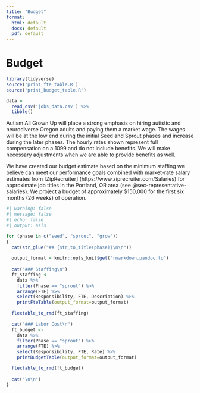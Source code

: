 ```yaml
---
title: "Budget"
format:
  html: default
  docx: default
  pdf: default
---
```


# Budget {#budget}

```r
library(tidyverse)
source('print_fte_table.R')
source('print_budget_table.R')

data = 
  read_csv('jobs_data.csv') %>% 
  tibble()
```

Autism All Grown Up will place a strong emphasis on hiring autistic and neurodiverse Oregon adults and paying them a market wage. The wages will be at the low end during the initial Seed and Sprout phases and increase during the later phases. The hourly rates shown represent full compensation on a 1099 and do not include benefits. We will make necessary adjustments when we are able to provide benefits as well.

We have created our budget estimate based on the minimum staffing we believe can meet our performance goals combined with market-rate salary estimates from \[ZipRecruiter\] (https://www.ziprecruiter.com/Salaries) for approximate job titles in the Portland, OR area (see @sec-representative-salaries). We project a budget of approximately \$150,000 for the first six months (26 weeks) of operation.

```r
#| warning: false
#| message: false
#| echo: false
#| output: asis

for (phase in c("seed", "sprout", "grow"))
{
  cat(str_glue("## {str_to_title(phase)}\n\n"))
  
  output_format = knitr::opts_knit$get("rmarkdown.pandoc.to")
  
  cat("### Staffing\n")
  ft_staffing <- 
    data %>%
    filter(Phase == "sprout") %>%
    arrange(FTE) %>%
    select(Responsibility, FTE, Description) %>%
    printFteTable(output_format=output_format)

  flextable_to_rmd(ft_staffing)
  
  cat("### Labor Cost\n")
  ft_budget <- 
    data %>%
    filter(Phase == "sprout") %>%
    arrange(FTE) %>%
    select(Responsibility, FTE, Rate) %>%
    printBudgetTable(output_format=output_format)

  flextable_to_rmd(ft_budget)
  
  cat("\n\n")
}
```
